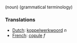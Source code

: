 (noun) (grammatical terminology)

===Translations===
*[[Dutch]]: [[koppelwerkwoord]] ''n''
*[[French]]: [[copule]] ''f''